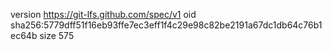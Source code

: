 version https://git-lfs.github.com/spec/v1
oid sha256:5779dff51f16eb93ffe7ec3eff1f4c29e98c82be2191a67dc1db64c76b1ec64b
size 575
